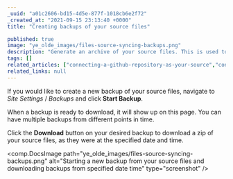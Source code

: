 ```yaml
---
_uuid: "a01c2606-bd15-4d5e-877f-1018cb6e2f72"
_created_at: "2021-09-15 23:13:40 +0000"
title: "Creating backups of your source files"

published: true
image: "ye_olde_images/files-source-syncing-backups.png"
description: "Generate an archive of your source files. This is used to protect unintentional deletions when changing repositories/branches on a site."
tags: []
related_articles: ["connecting-a-github-repository-as-your-source","connecting-a-gitlab-respository-as-your-source","connecting-a-self-hosted-gitlab-repository-as-your-source","connecting-a-bitbucket-respository-as-your-source","create-a-site-with-direct-upload"]
related_links: null
---
```


If you would like to create a new backup of your source files, navigate to *Site Settings* / *Backups* and click **Start Backup**.

When a backup is ready to download, it will show up on this page. You can have multiple backups from different points in time.

Click the **Download** button on your desired backup to download a zip of your source files, as they were at the specified date and time.

<comp.DocsImage path="ye_olde_images/files-source-syncing-backups.png" alt="Starting a new backup from your source files and downloading backups from specified date time" type="screenshot" />
